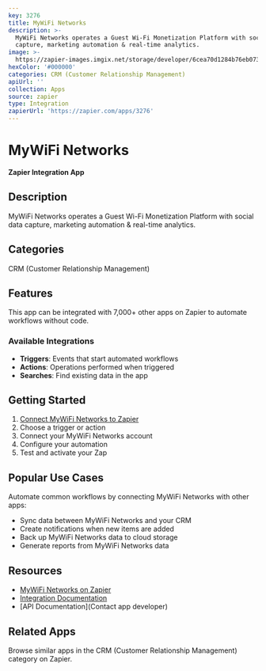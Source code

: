 ```yaml
---
key: 3276
title: MyWiFi Networks
description: >-
  MyWiFi Networks operates a Guest Wi-Fi Monetization Platform with social data
  capture, marketing automation & real-time analytics.
image: >-
  https://zapier-images.imgix.net/storage/developer/6cea70d1284b76eb073121ff676791f3.png?auto=format%2Ccompress&ixlib=python-3.0.0&q=50
hexColor: '#000000'
categories: CRM (Customer Relationship Management)
apiUrl: ''
collection: Apps
source: zapier
type: Integration
zapierUrl: 'https://zapier.com/apps/3276'
---
```

# MyWiFi Networks

**Zapier Integration App**

## Description

MyWiFi Networks operates a Guest Wi-Fi Monetization Platform with social data capture, marketing automation & real-time analytics.

## Categories

CRM (Customer Relationship Management)

## Features

This app can be integrated with 7,000+ other apps on Zapier to automate workflows without code.

### Available Integrations

- **Triggers**: Events that start automated workflows
- **Actions**: Operations performed when triggered
- **Searches**: Find existing data in the app

## Getting Started

1. [Connect MyWiFi Networks to Zapier](https://zapier.com/apps/3276)
2. Choose a trigger or action
3. Connect your MyWiFi Networks account
4. Configure your automation
5. Test and activate your Zap

## Popular Use Cases

Automate common workflows by connecting MyWiFi Networks with other apps:

- Sync data between MyWiFi Networks and your CRM
- Create notifications when new items are added
- Back up MyWiFi Networks data to cloud storage
- Generate reports from MyWiFi Networks data

## Resources

- [MyWiFi Networks on Zapier](https://zapier.com/apps/3276)
- [Integration Documentation](https://zapier.com/apps/3276/integrations)
- [API Documentation](Contact app developer)

## Related Apps

Browse similar apps in the CRM (Customer Relationship Management) category on Zapier.
